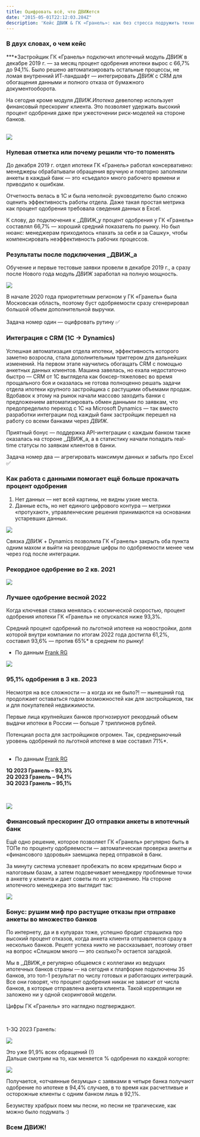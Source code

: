 ```yaml
---
title: Оцифровать всё, что ДВИЖется
date: "2015-05-01T22:12:03.284Z"
description: 'Кейс ДВИЖ & ГК «Гранель»: как без стресса подружить технологии и людей и получить лучший процент одобрения на рынке'
---
```


### ‍**В двух словах, о чем кейс**

**‍**Застройщик ГК «Гранель» подключил ипотечный модуль _ДВИЖ_ в декабре 2019 г. — за месяц процент одобрения ипотеки вырос с 66,7% до 94,1%. Было решено автоматизировать остальные процессы, не ломая внутренний ИТ-ландшафт — интегрировать _ДВИЖ_ с CRM для обогащения данными и полного отказа от бумажного документооборота.  
  
На сегодня кроме модуля _ДВИЖ.Ипотека_ девелопер использует финансовый прескоринг клиента. Это позволяет удержать высокий процент одобрения даже при ужесточении риск-моделей на стороне банков.  
‍

![](https://uploads-ssl.webflow.com/609e4bf032b0d43be382d41b/6516ea15d649aaedaec89963_Frame%20344384808.svg)

### **Нулевая отметка или почему решили что-то поменять**

До декабря 2019 г. отдел ипотеки ГК «Гранель» работал консервативно: менеджеры обрабатывали обращения вручную и повторно заполняли анкеты в каждый банк — это «съедало» много рабочего времени и приводило к ошибкам.

Отчетность велась в 1C и была неполной: руководителю было сложно оценить эффективность работы отдела. Даже такая простая метрика как процент одобрения требовала сведения данных в Excel.

К слову, до подключения к _ДВИЖ_у процент одобрения у ГК «Гранель» составлял 66,7% — хороший средний показатель по рынку. Но был нюанс: менеджерам приходилось «пахать за себя и за Сашку», чтобы компенсировать неэффективность рабочих процессов.

### Результаты после подключения _ДВИЖ_а

Обучение и первые тестовые заявки провели в декабре 2019 г., а сразу после Нового года модуль _ДВИЖ_ заработал на полную мощность.

![](https://uploads-ssl.webflow.com/609e4bf032b0d43be382d41b/6516e93037c3009409c51090_Frame%20344384795.svg)

В начале 2020 года приоритетным регионом у ГК «Гранель» была Московская область, поэтому буст одобряемости сразу сгенерировал большой объем дополнительной выручки.  
‍  
Задача номер один — оцифровать рутину ✅

### Интеграция с CRM (1C → Dynamics)

Успешная автоматизация отдела ипотеки, эффективность которого заметно возросла, стала дополнительным триггером для дальнейших изменений. На первом этапе научились обогащать CRM с помощью анкетных данных клиентов. Машина завелась, но ехала недостаточно быстро — CRM от 1C выглядела как боксер-тяжеловес во время прощального боя и оказалась не готова полноценно решать задачи отдела ипотеки крупного застройщика с растущими объемами продаж. Вдобавок к этому на рынок начали массово заходить банки с предложением автоматизировать обмен данными по заявкам, что предопределило переход с 1C на Microsoft Dynamics — так вместо разработки интеграции под каждый банк застройщик перешел на работу со всеми банками через _ДВИЖ_.

Приятный бонус — поддержка API-интеграции с каждым банком также оказалась на стороне _ДВИЖ_а, а в статистику начали попадать real-time статусы по заявкам клиентов в банки.  
  
Задача номер два — агрегировать максимум данных и забыть про Excel ✅

### ‍**Как работа с данными помогает ещё больше прокачать процент одобрения**

1. Нет данных — нет всей картины, не видны узкие места.  
2. Данные есть, но нет единого цифрового контура — метрики «протухают», управленческие решения принимаются на основании устаревших данных.

![](https://uploads-ssl.webflow.com/609e4bf032b0d43be382d41b/6516b24c03b18fe7f8e0e174_Frame%20344384799.png)

Связка _ДВИЖ_ + Dynamics позволила ГК «Гранель» закрыть оба пункта одним махом и выйти на рекордные цифры по одобряемости менее чем через год после интеграции.

### **Рекордное одобрение во 2 кв. 2021**‍

![](https://uploads-ssl.webflow.com/609e4bf032b0d43be382d41b/6516e942d5b1d15f9c14f1b4_Frame%20344384800.svg)

### ‍**Лучшее одобрение весной 2022**

Когда ключевая ставка менялась с космической скоростью, процент одобрения ипотеки ГК «Гранель» не опускался ниже 93,3%.

Средний процент одобрений по льготной ипотеке на новостройки, доля которой внутри компании по итогам 2022 года достигла 61,2%, составил 93,6% — против 65%* в среднем по рынку!

* По данным [Frank RG](https://frankmedia.ru/110643)

![](https://uploads-ssl.webflow.com/609e4bf032b0d43be382d41b/6516f133141c354b68e6e577_Frame%20344384801.svg)

### ‍**95,1% одобрения в 3 кв. 2023**

Несмотря на все сложности — а когда их не было?! — нынешний год продолжает оставаться годом возможностей как для застройщиков, так и для покупателей недвижимости.

Первые лица крупнейших банков прогнозируют рекордный объем выдачи ипотеки в России — больше 7 триллионов рублей.

Потенциал роста для застройщиков огромен. Так, среднерыночный уровень одобрений по льготной ипотеке в мае составил 71%*.  
‍  
* По данным [Frank RG](https://frankmedia.ru/129842)  
  
**1Q 2023 Гранель – 93,3%  
2Q 2023 Гранель – 94,1%  
3Q 2023 Гранель – 95,1%**

‍

![](https://uploads-ssl.webflow.com/609e4bf032b0d43be382d41b/6516f0298d70097beaaada0c_Frame%20344384802.svg)

### ‍**Финансовый прескоринг ДО отправки анкеты в ипотечный банк**

Ещё одно решение, которое позволяет ГК «Гранель» регулярно быть в ТОПе по проценту одобряемости — автоматическая проверка анкеты и «финансового здоровья» заемщика перед отправкой в банк.  
  

За минуту система успевает пробежать по всем кредитным бюро и налоговым базам, а затем подсвечивает менеджеру проблемные точки в анкете у клиента и дает советы по их устранению. На стороне ипотечного менеджера это выглядит так:

![](https://uploads-ssl.webflow.com/609e4bf032b0d43be382d41b/6516f0876403940c266dd52b_high%20probability.svg)

### **Бонус: рушим миф про растущие отказы при отправке анкеты во множество банков**

По интернету, да и в кулуарах тоже, успешно бродит страшилка про высокий процент отказов, когда анкета клиента отправляется сразу в несколько банков. Рецепт успеха никто не рассказывает, поэтому ответ на вопрос «Слишком много — это сколько?» остается загадкой.  
  
Мы в _ДВИЖ_е регулярно общаемся с коллегами из ведущих ипотечных банков страны — на сегодня к платформе подключены 35 банков, это топ-1 результат по числу готовых и работающих интеграций. Все они говорят, что процент одобрения никак не зависит от числа банков, в которые отправлена анкета клиента. Такой корреляции не заложено ни у одной скоринговой модели.

Цифры ГК «Гранель» это наглядно подтверждают.

‍

1-3Q 2023 Гранель:

![](https://uploads-ssl.webflow.com/609e4bf032b0d43be382d41b/6516ed34141c354b68e25e07_Frame%20344384809.svg)

Это уже 91,9% всех обращений (!)  
Дальше смотрим на то, как меняется % одобрения по каждой когорте:

![](https://uploads-ssl.webflow.com/609e4bf032b0d43be382d41b/6516f240de21da298525e507_Frame%20344384811.svg)

Получается, «отчаянные безумцы» с заявками в четыре банка получают одобрение по ипотеке в 94,4% случаев, в то время как расчетливые и осторожные клиенты с одним банком лишь в 92,1%.  
  
Безумству храбрых поем мы песни, но песни не трагические, как можно было подумать :)

### ‍**Всем ДВИЖ!**

‍